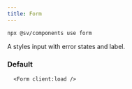 ```yaml
---
title: Form
---
```



```bash
npx @sv/components use form
```

A styles input with error states and label.

<div class="not-content">
  <Form client:load />
</div>

### Default
```tsx
  <Form client:load />
```
